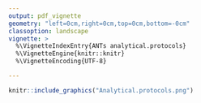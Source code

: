 ---
output: pdf_vignette
geometry: "left=0cm,right=0cm,top=0cm,bottom=-0cm"
classoption: landscape
vignette: >
  %\VignetteIndexEntry{ANTs analytical.protocols}
  %\VignetteEngine{knitr::knitr}
  %\VignetteEncoding{UTF-8}

---

```{r, out.width = "100%", out.height="100%", out.align="center", echo=FALSE}
knitr::include_graphics("Analytical.protocols.png")
```
